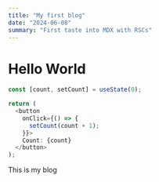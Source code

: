 ```yaml
---
title: "My first blog"
date: "2024-06-08"
summary: "First taste into MDX with RSCs"
---
```


# Hello World

```js {5}
const [count, setCount] = useState(0);

return (
  <button
    onClick={() => {
      setCount(count + 1);
    }}>
    Count: {count}
  </button>
);
```

This is my blog

<Counter />
<CounterTwo />
